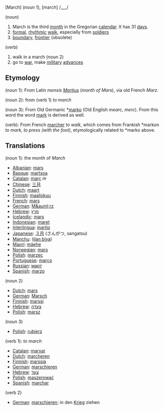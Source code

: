 [March] (noun 1), [march] /___/

(noun)

#March is the third [[month]] in the Gregorian [[calendar]]. It has 31 [[day]]s.
#[[formal]], [[rhythmic]] [[walk]], especially from [[soldier]]s
#[[boundary]], [[frontier]] (obsolete)

(verb)

#walk in a march (noun 2)
#go to [[war]], make [[military]] [[advance]]s

==Etymology==
(noun 1): From Latin ''mensis [[Martius]]'' (''month of Mars''), via old French ''Marz''.

(noun 2): from (verb 1) ''to march''

(noun 3): From Old Germanic *[[marko]] (Old English ''mearc'', ''merc''). From this word the word [[mark]] is derived as well.

(verb): From French [[marcher]] ''to walk'', which comes from Frankish *markon ''to mark, to press (with the foot)'', etymologically related to *marko above.

==Translations==
(noun 1): the month of ''March''
*[[Albanian]]: [[mars]]
*[[Basque]]: [[martxoa]]
*[[Catalan]]: [[març]] ''m''
*[[Chinese]]: [[三月]]
*[[Dutch]]: [[maart]]
*[[Finnish]]: [[maaliskuu]]
*[[French]]: [[mars]]
*[[German]]: [[M&auml;rz]]
*[[Hebrew]]: [[מרץ]]
*[[Icelandic]]: [[mars]]
*[[Indonesian]]: [[maret]]
*[[Interlingua]]: [[martio]]
*[[Japanese]]: [[３月]] (さんがつ, sangatsu)
*[[Manchu]]: ([[ilan biya]])
*[[Maori]]: [[mäehe]]
*[[Norwegian]]: [[mars]]
*[[Polish]]: [[marzec]]
*[[Portuguese]]: [[março]]
*[[Russian]]: [[март]]
*[[Spanish]]: [[marzo]]

(noun 2)
*[[Dutch]]: [[mars]]
*[[German]]: [[Marsch]]
*[[Finnish]]: [[marssi]]
*[[Hebrew]]: [[צעדה]]
*[[Polish]]: [[marsz]]

(noun 3)
*[[Polish]]: [[rubierz]]


(verb 1): ''to march''
*[[Catalan]]: [[marxar]]
*[[Dutch]]: [[marcheren]]
*[[Finnish]]: [[marssia]]
*[[German]]: [[marschieren]]
*[[Hebrew]]: [[צעד]]
*[[Polish]]: [[maszerować]]
*[[Spanish]]: [[marchar]]

(verb 2)
*[[German]]: [[marschieren]]; in den [[Krieg]] ziehen